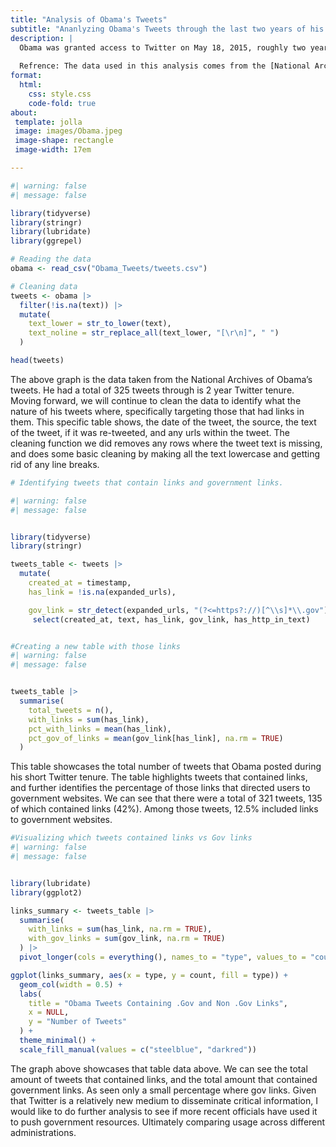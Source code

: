 ```yaml
---
title: "Analysis of Obama's Tweets"
subtitle: "Ananlyzing Obama's Tweets through the last two years of his presidency"
description: |
  Obama was granted access to Twitter on May 18, 2015, roughly two years before he left office. Since then, Twitter has been used as a vehicle to disseminate information by elected officials at a rapidly growing rate. This analysis focuses on the content of his tweets, specifically examining which tweets contained links to government resources.
  
  Refrence: The data used in this analysis comes from the [National Archives](https://www.obamalibrary.gov/digital-research-room/archived-white-house-websites-and-social-media), which maintains a full record of Barack Obama’s tweets during his presidency. The dataset was downloaded as a CSV file and stored locally for analysis.
format:
  html:
    css: style.css
    code-fold: true
about:
 template: jolla
 image: images/Obama.jpeg
 image-shape: rectangle
 image-width: 17em

---
```


```r
#| warning: false
#| message: false

library(tidyverse)
library(stringr)
library(lubridate)
library(ggrepel)

# Reading the data
obama <- read_csv("Obama_Tweets/tweets.csv")

# Cleaning data
tweets <- obama |>
  filter(!is.na(text)) |> 
  mutate(
    text_lower = str_to_lower(text),
    text_noline = str_replace_all(text_lower, "[\r\n]", " ")
  )

head(tweets)

```

The above graph is the data taken from the National Archives of Obama's tweets. He had a total of 325 tweets through is 2 year Twitter tenure. Moving forward, we will continue to clean the data to identify what the nature of his tweets where, specifically targeting those that had links in them. This specific table shows, the date of the tweet, the source, the text of the tweet, if it was re-tweeted, and any urls within the tweet. The cleaning function we did removes any rows where the tweet text is missing, and does some basic cleaning by making all the text lowercase and getting rid of any line breaks. 

```r
# Identifying tweets that contain links and government links. 

#| warning: false
#| message: false


library(tidyverse)
library(stringr)

tweets_table <- tweets |>
  mutate(
    created_at = timestamp,
    has_link = !is.na(expanded_urls),

    gov_link = str_detect(expanded_urls, "(?<=https?://)[^\\s]*\\.gov"), has_http_in_text = str_detect(text, "https?://[^\\s]+")) |>
     select(created_at, text, has_link, gov_link, has_http_in_text)



```

```r
#Creating a new table with those links 
#| warning: false
#| message: false


tweets_table |>
  summarise(
    total_tweets = n(),
    with_links = sum(has_link),
    pct_with_links = mean(has_link),
    pct_gov_of_links = mean(gov_link[has_link], na.rm = TRUE)
  )
```
This table showcases the total number of tweets that Obama posted during his short Twitter tenure. The table highlights tweets that contained links, and further identifies the percentage of those links that directed users to government websites. We can see that there were a total of 321 tweets, 135 of which contained links (42%). Among those tweets, 12.5% included links to government websites.
```r
#Visualizing which tweets contained links vs Gov links
#| warning: false
#| message: false


library(lubridate)
library(ggplot2)

links_summary <- tweets_table |>
  summarise(
    with_links = sum(has_link, na.rm = TRUE),
    with_gov_links = sum(gov_link, na.rm = TRUE)
  ) |>
  pivot_longer(cols = everything(), names_to = "type", values_to = "count")

ggplot(links_summary, aes(x = type, y = count, fill = type)) +
  geom_col(width = 0.5) +
  labs(
    title = "Obama Tweets Containing .Gov and Non .Gov Links",
    x = NULL,
    y = "Number of Tweets"
  ) +
  theme_minimal() +
  scale_fill_manual(values = c("steelblue", "darkred"))

```

The graph above showcases that table data above. We can see the total amount of tweets that contained links, and the total amount that contained government links. As seen only a small percentage where gov links. Given that Twitter is a relatively new medium to disseminate critical information, I would like to do further analysis to see if more recent officials have used it to push government resources. Ultimately comparing usage across different administrations. 


